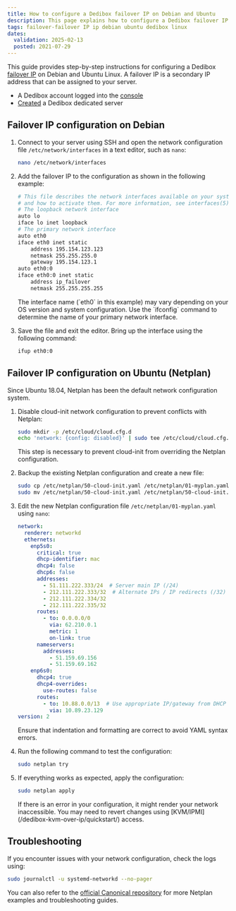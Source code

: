 ```yaml
---
title: How to configure a Dedibox failover IP on Debian and Ubuntu
description: This page explains how to configure a Dedibox failover IP on Debian or Ubuntu Linux.
tags: failover-failover IP ip debian ubuntu dedibox linux
dates:
  validation: 2025-02-13
  posted: 2021-07-29
---
```




This guide provides step-by-step instructions for configuring a Dedibox [failover IP](/dedibox-ip-failover/concepts/#failover-ips) on Debian and Ubuntu Linux. A failover IP is a secondary IP address that can be assigned to your server.


<Requirements />

- A Dedibox account logged into the [console](https://console.online.net)
- [Created](/dedibox/how-to/order-a-server/) a Dedibox dedicated server


## Failover IP configuration on Debian

1. Connect to your server using SSH and open the network configuration file `/etc/network/interfaces` in a text editor, such as `nano`:
    ```bash
    nano /etc/network/interfaces
    ```
2. Add the failover IP to the configuration as shown in the following example:
    ```bash
    # This file describes the network interfaces available on your system
    # and how to activate them. For more information, see interfaces(5).
    # The loopback network interface
    auto lo
    iface lo inet loopback
    # The primary network interface
    auto eth0
    iface eth0 inet static
        address 195.154.123.123
        netmask 255.255.255.0
        gateway 195.154.123.1
    auto eth0:0
    iface eth0:0 inet static
        address ip_failover
        netmask 255.255.255.255
    ```
    <Message type="note">
      The interface name (`eth0` in this example) may vary depending on your OS version and system configuration. Use the `ifconfig` command to determine the name of your primary network interface.
    </Message>

3. Save the file and exit the editor. Bring up the interface using the following command:
    ```bash
    ifup eth0:0
    ```

## Failover IP configuration on Ubuntu (Netplan)

Since Ubuntu 18.04, Netplan has been the default network configuration system.

1. Disable cloud-init network configuration to prevent conflicts with Netplan:
    ```bash
    sudo mkdir -p /etc/cloud/cloud.cfg.d
    echo 'network: {config: disabled}' | sudo tee /etc/cloud/cloud.cfg.d/99-disable-network-config.cfg
    ```
    <Message type="important">
      This step is necessary to prevent cloud-init from overriding the Netplan configuration.
    </Message>

2. Backup the existing Netplan configuration and create a new file:
    ```bash
    sudo cp /etc/netplan/50-cloud-init.yaml /etc/netplan/01-myplan.yaml
    sudo mv /etc/netplan/50-cloud-init.yaml /etc/netplan/50-cloud-init.yaml-backup
    ```
4. Edit the new Netplan configuration file `/etc/netplan/01-myplan.yaml` using `nano`:
    ```yml
    network:
      renderer: networkd
      ethernets:
        enp5s0:
          critical: true
          dhcp-identifier: mac
          dhcp4: false
          dhcp6: false
          addresses:
            - 51.111.222.333/24  # Server main IP (/24)
            - 212.111.222.333/32  # Alternate IPs / IP redirects (/32)
            - 212.111.222.334/32
            - 212.111.222.335/32
          routes:
            - to: 0.0.0.0/0
              via: 62.210.0.1
              metric: 1
              on-link: true
          nameservers:
            addresses:
              - 51.159.69.156
              - 51.159.69.162
        enp6s0:
          dhcp4: true
          dhcp4-overrides:
            use-routes: false
          routes:
            - to: 10.88.0.0/13  # Use appropriate IP/gateway from DHCP
              via: 10.89.23.129
    version: 2
    ```
    <Message type="tip">
      Ensure that indentation and formatting are correct to avoid YAML syntax errors.
    </Message>

5. Run the following command to test the configuration:
    ```bash
    sudo netplan try
    ```
6. If everything works as expected, apply the configuration:
    ```bash
    sudo netplan apply
    ```
    <Message type="important">
      If there is an error in your configuration, it might render your network inaccessible. You may need to revert changes using [KVM/IPMI](/dedibox-kvm-over-ip/quickstart/) access.
    </Message>

## Troubleshooting

If you encounter issues with your network configuration, check the logs using:
```bash
sudo journalctl -u systemd-networkd --no-pager
```
You can also refer to the [official Canonical repository](https://github.com/canonical/netplan/tree/main/examples) for more Netplan examples and troubleshooting guides.

